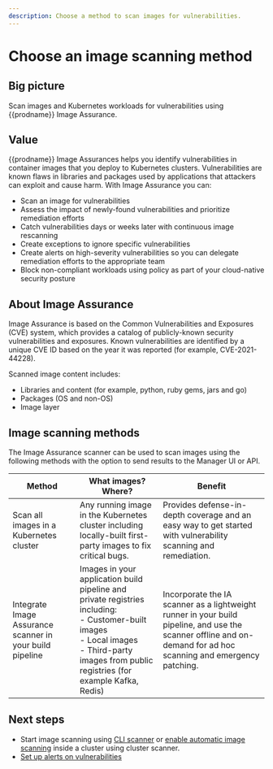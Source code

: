 ```yaml
---
description: Choose a method to scan images for vulnerabilities.
---
```


# Choose an image scanning method

## Big picture

Scan images and Kubernetes workloads for vulnerabilities using {{prodname}} Image Assurance.

## Value

{{prodname}} Image Assurances helps you identify vulnerabilities in container images that you deploy to Kubernetes clusters. Vulnerabilities are known flaws in libraries and packages used by applications that attackers can exploit and cause harm. With Image Assurance you can:

- Scan an image for vulnerabilities
- Assess the impact of newly-found vulnerabilities and prioritize remediation efforts
- Catch vulnerabilities days or weeks later with continuous image rescanning
- Create exceptions to ignore specific vulnerabilities
- Create alerts on high-severity vulnerabilities so you can delegate remediation efforts to the appropriate team
- Block non-compliant workloads using policy as part of your cloud-native security posture

## About Image Assurance

Image Assurance is based on the Common Vulnerabilities and Exposures (CVE) system, which provides a catalog of publicly-known security vulnerabilities and exposures. Known vulnerabilities are identified by a unique CVE ID based on the year it was reported (for example, CVE-2021-44228).

Scanned image content includes:

- Libraries and content (for example, python, ruby gems, jars and go)
- Packages (OS and non-OS)
- Image layer

## Image scanning methods

The Image Assurance scanner can be used to scan images using the following methods with the option to send results to the Manager UI or API.

| **Method**                                               | **What images? Where?**                                      | **Benefit**                                                  |
| -------------------------------------------------------- | ------------------------------------------------------------ | ------------------------------------------------------------ |
| Scan all images in a Kubernetes cluster                  | Any running image in the Kubernetes cluster including locally-built first-party images to fix critical bugs. | Provides defense-in-depth coverage and an easy way to get started with vulnerability scanning and remediation. |
| Integrate Image Assurance scanner in your build pipeline | Images in your application build pipeline and private registries including:   <br />- Customer-built images<br />- Local images<br />- Third-party images from public registries (for example Kafka, Redis) | Incorporate the IA scanner as a lightweight runner in your build pipeline, and use the scanner offline and on-demand for ad hoc scanning and emergency patching. |

## Next steps

- Start image scanning using [CLI scanner](./scanners/pipeline-scanner) or [enable automatic image scanning](./scanners/cluster-scanner) inside a cluster using cluster scanner.
- [Set up alerts on vulnerabilities](./set-up-alerts)